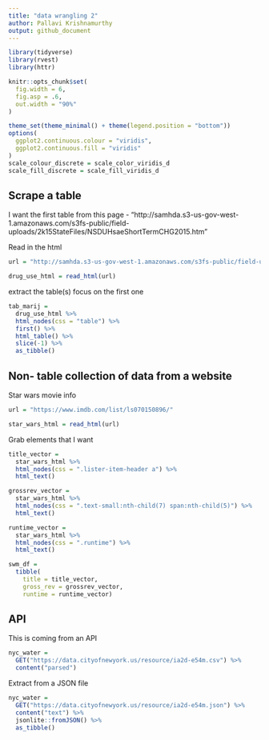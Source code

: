 ```yaml
---
title: "data wrangling 2"
author: Pallavi Krishnamurthy
output: github_document
---
```

```r
library(tidyverse)
library(rvest)
library(httr)

knitr::opts_chunk$set(
  fig.width = 6,
  fig.asp = .6,
  out.width = "90%"
)

theme_set(theme_minimal() + theme(legend.position = "bottom"))
options(
  ggplot2.continuous.colour = "viridis",
  ggplot2.continuous.fill = "viridis"
)
scale_colour_discrete = scale_color_viridis_d
scale_fill_discrete = scale_fill_viridis_d
```

## Scrape a table

I want the first table from this page - "http://samhda.s3-us-gov-west-1.amazonaws.com/s3fs-public/field-uploads/2k15StateFiles/NSDUHsaeShortTermCHG2015.htm"

Read in the html
```r
url = "http://samhda.s3-us-gov-west-1.amazonaws.com/s3fs-public/field-uploads/2k15StateFiles/NSDUHsaeShortTermCHG2015.htm"
```

```r
drug_use_html = read_html(url)
```

extract the table(s) focus on the first one
```r
tab_marij = 
  drug_use_html %>% 
  html_nodes(css = "table") %>% 
  first() %>%
  html_table() %>% 
  slice(-1) %>% 
  as_tibble()
```

## Non- table collection of data from a website 

Star wars movie info
```r
url = "https://www.imdb.com/list/ls070150896/"

star_wars_html = read_html(url)
```

Grab elements that I want 

```r
title_vector =
  star_wars_html %>% 
  html_nodes(css = ".lister-item-header a") %>% 
  html_text()

grossrev_vector =
  star_wars_html %>% 
  html_nodes(css = ".text-small:nth-child(7) span:nth-child(5)") %>% 
  html_text()

runtime_vector =
  star_wars_html %>% 
  html_nodes(css = ".runtime") %>% 
  html_text()

swm_df = 
  tibble(
    title = title_vector,
    gross_rev = grossrev_vector,
    runtime = runtime_vector)
```

## API

This is coming from an API 

```r
nyc_water = 
  GET("https://data.cityofnewyork.us/resource/ia2d-e54m.csv") %>% 
  content("parsed")
```

Extract from a JSON file 

```r
nyc_water = 
  GET("https://data.cityofnewyork.us/resource/ia2d-e54m.json") %>% 
  content("text") %>%
  jsonlite::fromJSON() %>%
  as_tibble()
```

